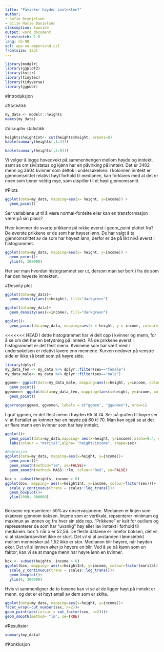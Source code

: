 ```yaml
---
title: "Påvirker høyden inntekten?"
author:
- Sofie Brynjelsen
- Silje Marie Danielsen
classoption: twoside
output: word_document
linestretch: 1.5
lang: nb-NO
scl: apa-no-ampersand.csl
frontsize: 12pt
---
```



```r
library(modelr)
library(ggplot2)
library(knitr)
library(tinytex)
library(tidyverse)
library(ggpubr)

```


#Introduksjon


#Statistikk

```r
my_data <- modelr::heights
names(my_data)
```

#disruptiv statistikk
```r
heights$heightInt<- cut(heights$height, breaks=8)
kable(summary(heights[,1:4]))

```
```r
kable(summary(heights[,5:9]))
```
Vi velger å legge hovedvekt på sammenhengen mellom høyde og inntekt, samt se om sivilstatus og kjønn har en påvirking på inntekt. 
Det er 3402 menn og 3604 kvinner som deltok i undersøkelsen.
I kolonnen inntekt er gjennomsnittet relativt høyt forhold til medianen, kan forklares med at det er noen som tjener veldig mye, som utspiller til et høyt gjennomssnitt. 



#Plots
```r
ggplot(data=my_data, mapping=aes(x= height, y=income)) +
  geom_point()

```
  
Ser variablene ut til å være normal-fordelte eller kan en transformasjon være på sin plass?

Hvor kommer de svarte prikkene på rekke øverst i geom_point plottet fra?
De øverste prikkene er de som har høyest lønn. De har valgt å ta gjennomsnittet av de som har høyest lønn, derfor er de på likt nivå øverst i histogrammet. 

```r
ggplot(data=my_data, mapping=aes(x= height, y=income)) +
  geom_point()+
  ylim(0, 300000)
```
Her ser man hvordan histogrammet ser ut, dersom man ser bort i fra de som har den høyeste inntekten.

#Desnity plot
```r
ggplot(data=my_data)+
  geom_density(aes(x=height), fill="darkgreen") 
```

```r
ggplot(data=my_data)+
  geom_density(aes(x=income), fill="darkgreen")
```



```r
ggplot()+
  geom_point(data=my_data, mapping=aes(x = height, y = income, colour=factor(sex)))

```
<<<<<<< HEAD
 I dette histogrammet har vi delt opp i kvinner og menn, for å se om det har en betydning på inntekt. På de prikkene øverst i histogrammet er det flest menn. 
Kvinnene som har vært med i undersøkelsen er relativt lavere enn mennene.
Kurven nedover på venstre side er ikke så bratt som på høyre side.
 
 



```r
library(dplyr)
my_data_fem <- my_data %>% dplyr::filter(sex=="female")
my_data_male<- my_data %>% dplyr::filter(sex=="male")

ggmen<- ggplot(data=my_data_male, mapping=aes(x=height, y=income, colour=factor(sex)))+
  geom_point()
ggwomen<- ggplot(data=my_data_fem, mapping=(aes(x=height, y=income, colour=factor(sex))))+
  geom_point()

ggarrange(ggmen, ggwomen, labels = c("ggmen", "ggwomen"), nrow=1)


```
I graf ggmen, er det flest menn i høyden 65 til 74.
Ser på grafen til høyre ser vi at flertallet av kvinner har en høyde på 60 til 70. 
Man kan også se at det er flere menn enn kvinner som har høy inntekt. 


```r


ggplot()+
  geom_point(data=my_data,mapping= aes(x=height, y=income),alpha=0.4, shape=factor(ifelse(sex, "male", "female")), size=3) +
  labs(colour = "marital",alpha= "height/income", shape=sex)
```


```r
#Regresjon
ggplot(data=my_data, mapping=aes(x=height, y=income))+
  geom_point()+
  geom_smooth(method="lm", se=FALSE)+
  geom_smooth(method= MASS::rlm, colour="Red", se=FALSE)
```

```r
box <- subset(heights, income > 0)
ggplot(box, mapping= aes(x=heightInt, y=income, colour=factor(sex)))+
  scale_y_continuous(trans = scales::log_trans())+ 
  geom_boxplot()+
  ylim(2000, 300000)



```
Boksene representerer 50% av observasjonene. 
Medianen er linjen som skjæreer gjennom boksen. 
linjene som er vertikale, repsenterer minimum og maximun av lønnen og fra hver sin side rep.
"Prikkene" er kalt for outliers og representerer de som har "uvanlig" høy eller lav inntekt i forhold til medianen. 
box 1: når x er 52,56. 
De fleste dataene er  innefor boksen, det vil si at standardavviket ikke er stort. 
Det vil si at avstanden i lønnsintekt mellom mennesker på 1,52 ikke er stor. 
Medianen blir høyere, når høyden øker. 
Det vil si lønnen øker jo høyere en blir.
Ved å se på kjønn som en faktor, kan vi se at mange menn har høyre lønn en kvinner.
```r
box <- subset(heights, income > 0)
ggplot(box, mapping= aes(x=heightInt, y=income, colour=factor(marital)))+
  scale_y_continuous(trans = scales::log_trans())+ 
  geom_boxplot()+
  ylim(0, 300000)
```
Hvis vi sammenligner de to boxene kan vi se at de ligger høyt på inntekt er menn, og det er et høyt antall av dem som er skilte.



```r
ggplot(data=my_data, mapping=aes(x=height, y=income))+
facet_wrap(~cut_number(sex, n=2))+
geom_point(aes(colour = cut_factor(sex, n=2)))+
geom_smooth(method= "lm", se=TRUE)

```


#Resultater

```r
summary(my_data)
```

#Konklusjon


